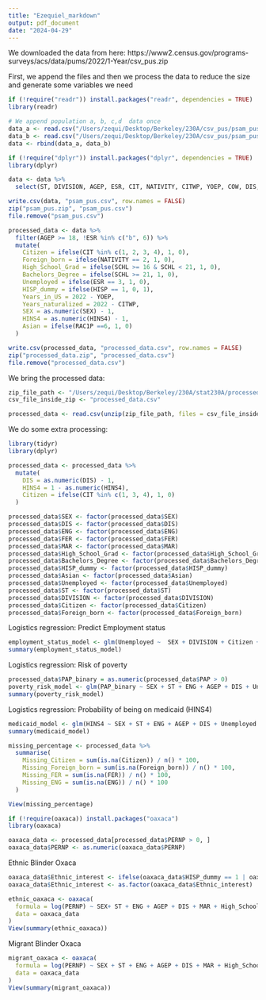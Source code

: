 ```yaml
---
title: "Ezequiel_markdown"
output: pdf_document
date: "2024-04-29"
---
```


We downloaded the data from here: https://www2.census.gov/programs-surveys/acs/data/pums/2022/1-Year/csv_pus.zip

First, we append the files and then we process the data to reduce the size and 
generate some variables we need
```r
if (!require("readr")) install.packages("readr", dependencies = TRUE)
library(readr)

# We append population a, b, c,d  data once
data_a <- read.csv("/Users/zequi/Desktop/Berkeley/230A/csv_pus/psam_pusa.csv")
data_b <- read.csv("/Users/zequi/Desktop/Berkeley/230A/csv_pus/psam_pusb.csv")
data <- rbind(data_a, data_b)

if (!require("dplyr")) install.packages("dplyr", dependencies = TRUE)
library(dplyr)

data <- data %>%
  select(ST, DIVISION, AGEP, ESR, CIT, NATIVITY, CITWP, YOEP, COW, DIS, ENG, PAP, FER, MAR, SEX, SCH, SCHL, PINCP, WAGP, ANC, ANC1P, ANC2P, ESR, MIGSP, POBP, RAC1P, PERNP, HISP, HINS4, ADJINC)

write.csv(data, "psam_pus.csv", row.names = FALSE)
zip("psam_pus.zip", "psam_pus.csv")
file.remove("psam_pus.csv")

processed_data <- data %>%
  filter(AGEP >= 18, !ESR %in% c("b", 6)) %>%
  mutate(
    Citizen = ifelse(CIT %in% c(1, 2, 3, 4), 1, 0),
    Foreign_born = ifelse(NATIVITY == 2, 1, 0),
    High_School_Grad = ifelse(SCHL >= 16 & SCHL < 21, 1, 0),
    Bachelors_Degree = ifelse(SCHL >= 21, 1, 0),
    Unemployed = ifelse(ESR == 3, 1, 0),
    HISP_dummy = ifelse(HISP == 1, 0, 1),
    Years_in_US = 2022 - YOEP,
    Years_naturalized = 2022 - CITWP,
    SEX = as.numeric(SEX) - 1,
    HINS4 = as.numeric(HINS4) - 1,
    Asian = ifelse(RAC1P ==6, 1, 0)
  )

write.csv(processed_data, "processed_data.csv", row.names = FALSE)
zip("processed_data.zip", "processed_data.csv")
file.remove("processed_data.csv")
```

We bring the processed data:
```r
zip_file_path <- "/Users/zequi/Desktop/Berkeley/230A/stat230A/processed_data.zip"
csv_file_inside_zip <- "processed_data.csv"

processed_data <- read.csv(unzip(zip_file_path, files = csv_file_inside_zip))
```

We do some extra processing:
```r
library(tidyr)
library(dplyr)

processed_data <- processed_data %>%
  mutate(
    DIS = as.numeric(DIS) - 1,
    HINS4 = 1 - as.numeric(HINS4),
    Citizen = ifelse(CIT %in% c(1, 3, 4), 1, 0)
  )

processed_data$SEX <- factor(processed_data$SEX)
processed_data$DIS <- factor(processed_data$DIS)
processed_data$ENG <- factor(processed_data$ENG)
processed_data$FER <- factor(processed_data$FER)
processed_data$MAR <- factor(processed_data$MAR)
processed_data$High_School_Grad <- factor(processed_data$High_School_Grad)
processed_data$Bachelors_Degree <- factor(processed_data$Bachelors_Degree)
processed_data$HISP_dummy <- factor(processed_data$HISP_dummy)
processed_data$Asian <- factor(processed_data$Asian)
processed_data$Unemployed <- factor(processed_data$Unemployed)
processed_data$ST <- factor(processed_data$ST)
processed_data$DIVISION <- factor(processed_data$DIVISION)
processed_data$Citizen <- factor(processed_data$Citizen)
processed_data$Foreign_born <- factor(processed_data$Foreign_born)
```

Logistics regression: Predict Employment status
```r
employment_status_model <- glm(Unemployed ~  SEX + DIVISION + Citizen + ENG + AGEP + DIS + PAP + MAR + High_School_Grad + Bachelors_Degree + HISP_dummy + Asian, data = processed_data, family = binomial())
summary(employment_status_model)
```

Logistics regression: Risk of poverty
```r
processed_data$PAP_binary = as.numeric(processed_data$PAP > 0)
poverty_risk_model <- glm(PAP_binary ~ SEX + ST + ENG + AGEP + DIS + Unemployed + MAR + High_School_Grad + Bachelors_Degree + HISP_dummy + Asian, family = binomial(), data = processed_data)
summary(poverty_risk_model)
```

Logistics regression: Probability of being on medicaid (HINS4)
```r
medicaid_model <- glm(HINS4 ~ SEX + ST + ENG + AGEP + DIS + Unemployed + MAR + High_School_Grad + Bachelors_Degree + HISP_dummy + Asian, family = binomial(), data = processed_data)
summary(medicaid_model)
```

```r
missing_percentage <- processed_data %>%
  summarise(
    Missing_Citizen = sum(is.na(Citizen)) / n() * 100,
    Missing_Foreign_born = sum(is.na(Foreign_born)) / n() * 100,
    Missing_FER = sum(is.na(FER)) / n() * 100,
    Missing_ENG = sum(is.na(ENG)) / n() * 100
  )

View(missing_percentage)
```

```r
if (!require(oaxaca)) install.packages("oaxaca")
library(oaxaca)

oaxaca_data <- processed_data[processed_data$PERNP > 0, ]
oaxaca_data$PERNP <- as.numeric(oaxaca_data$PERNP)
```

Ethnic Blinder Oxaca
```r
oaxaca_data$Ethnic_interest <- ifelse(oaxaca_data$HISP_dummy == 1 | oaxaca_data$Asian == 1, 1, 0)
oaxaca_data$Ethnic_interest <- as.factor(oaxaca_data$Ethnic_interest)

ethnic_oaxaca <- oaxaca(
  formula = log(PERNP) ~ SEX+ ST + ENG + AGEP + DIS + MAR + High_School_Grad + Bachelors_Degree+ Years_in_US | Ethnic_interest,
  data = oaxaca_data
)
View(summary(ethnic_oaxaca))
```


Migrant Blinder Oxaca
```r
migrant_oaxaca <- oaxaca(
  formula = log(PERNP) ~ SEX + ST + ENG + AGEP + DIS + MAR + High_School_Grad + Bachelors_Degree | Foreign_born,
  data = oaxaca_data
)
View(summary(migrant_oaxaca))
```
